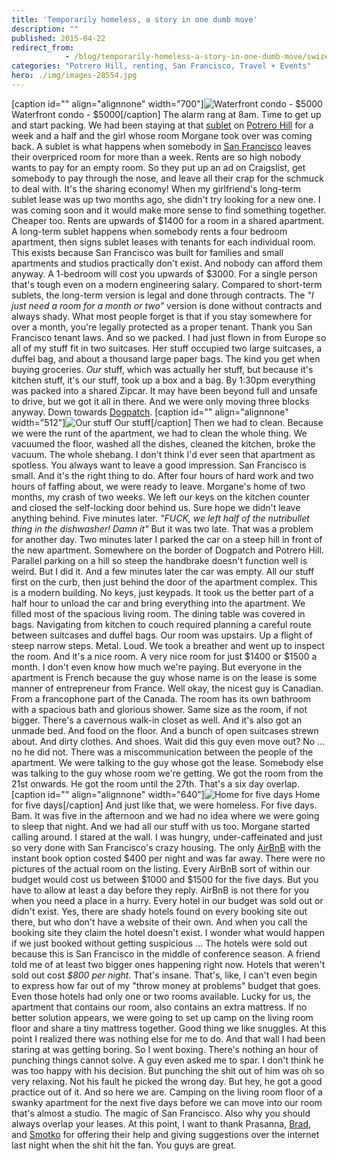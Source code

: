 ```yaml
---
title: 'Temporarily homeless, a story in one dumb move'
description: ""
published: 2015-04-22
redirect_from: 
            - /blog/temporarily-homeless-a-story-in-one-dumb-move/swizec/6669
categories: "Potrero Hill, renting, San Francisco, Travel + Events"
hero: ./img/images-28554.jpg
---
```

\[caption id=&quot;&quot; align=&quot;alignnone&quot; width=&quot;700&quot;]![Waterfront condo - $5000](./img/images-28554.jpg "Waterfront condo - $5000") Waterfront condo - $5000\[/caption] The alarm rang at 8am. Time to get up and start packing. We had been staying at that [sublet](http://en.wikipedia.org/wiki/Lease "Lease") on [Potrero Hill](<http://maps.google.com/maps?ll=37.75716,-122.39986&amp;spn=0.1,0.1&amp;q=37.75716,-122.39986 (Potrero%20Hill%2C%20San%20Francisco)&amp;t=h> "Potrero Hill, San Francisco") for a week and a half and the girl whose room Morgane took over was coming back. A sublet is what happens when somebody in [San Francisco](<http://maps.google.com/maps?ll=37.7833333333,-122.416666667&amp;spn=0.1,0.1&amp;q=37.7833333333,-122.416666667 (San%20Francisco)&amp;t=h> "San Francisco") leaves their overpriced room for more than a week. Rents are so high nobody wants to pay for an empty room. So they put up an ad on Craigslist, get somebody to pay through the nose, and leave all their crap for the schmuck to deal with. It&#x27;s the sharing economy! When my girlfriend&#x27;s long-term sublet lease was up two months ago, she didn&#x27;t try looking for a new one. I was coming soon and it would make more sense to find something together. Cheaper too. Rents are upwards of $1400 for a room in a shared apartment. A long-term sublet happens when somebody rents a four bedroom apartment, then signs sublet leases with tenants for each individual room. This exists because San Francisco was built for families and small apartments and studios practically don&#x27;t exist. And nobody can afford them anyway. A 1-bedroom will cost you upwards of $3000. For a single person that&#x27;s tough even on a modern engineering salary. Compared to short-term sublets, the long-term version is legal and done through contracts. The _&quot;I just need a room for a month or two&quot;_ version is done without contracts and always shady. What most people forget is that if you stay somewhere for over a month, you&#x27;re legally protected as a proper tenant. Thank you San Francisco tenant laws. And so we packed. I had just flown in from Europe so all of my stuff fit in two suitcases. Her stuff occupied two large suitcases, a duffel bag, and about a thousand large paper bags. The kind you get when buying groceries. _Our_ stuff, which was actually her stuff, but because it&#x27;s kitchen stuff, it&#x27;s our stuff, took up a box and a bag. By 1:30pm everything was packed into a shared Zipcar. It may have been beyond full and unsafe to drive, but we got it all in there. And we were only moving three blocks anyway. Down towards [Dogpatch](http://en.wikipedia.org/wiki/Dogpatch "Dogpatch"). \[caption id=&quot;&quot; align=&quot;alignnone&quot; width=&quot;512&quot;]![Our stuff](./img/images-28555.png "Our stuff") Our stuff\[/caption] Then we had to clean. Because we were the runt of the apartment, we had to clean the whole thing. We vacuumed the floor, washed all the dishes, cleaned the kitchen, broke the vacuum. The whole shebang. I don&#x27;t think I&#x27;d ever seen that apartment as spotless. You always want to leave a good impression. San Francisco is small. And it&#x27;s the right thing to do. After four hours of hard work and two hours of faffing about, we were ready to leave. Morgane&#x27;s home of two months, my crash of two weeks. We left our keys on the kitchen counter and closed the self-locking door behind us. Sure hope we didn&#x27;t leave anything behind. Five minutes later. _&quot;FUCK, we left half of the nutribullet thing in the dishwasher! Damn it&quot;_ But it was two late. That was a problem for another day. Two minutes later I parked the car on a steep hill in front of the new apartment. Somewhere on the border of Dogpatch and Potrero Hill. Parallel parking on a hill so steep the handbrake doesn&#x27;t function well is weird. But I did it. And a few minutes later the car was empty. All our stuff first on the curb, then just behind the door of the apartment complex. This is a modern building. No keys, just keypads. It took us the better part of a half hour to unload the car and bring everything into the apartment. We filled most of the spacious living room. The dining table was covered in bags. Navigating from kitchen to couch required planning a careful route between suitcases and duffel bags. Our room was upstairs. Up a flight of steep narrow steps. Metal. Loud. We took a breather and went up to inspect the room. And it&#x27;s a nice room. A very nice room for just $1400 or $1500 a month. I don&#x27;t even know how much we&#x27;re paying. But everyone in the apartment is French because the guy whose name is on the lease is some manner of entrepreneur from France. Well okay, the nicest guy is Canadian. From a francophone part of the Canada. The room has its own bathroom with a spacious bath and glorious shower. Same size as the room, if not bigger. There&#x27;s a cavernous walk-in closet as well. And it&#x27;s also got an unmade bed. And food on the floor. And a bunch of open suitcases strewn about. And dirty clothes. And shoes. Wait did this guy even move out? No ... no he did not. There was a miscommunication between the people of the apartment. We were talking to the guy whose got the lease. Somebody else was talking to the guy whose room we&#x27;re getting. We got the room from the 21st onwards. He got the room until the 27th. That&#x27;s a six day overlap. \[caption id=&quot;&quot; align=&quot;alignnone&quot; width=&quot;640&quot;]![Home for five days](./img/images-28556.jpg "Home for five days") Home for five days\[/caption] And just like that, we were homeless. For five days. Bam. It was five in the afternoon and we had no idea where we were going to sleep that night. And we had all our stuff with us too. Morgane started calling around. I stared at the wall. I was hungry, under-caffeinated and just so very done with San Francisco&#x27;s crazy housing. The only [AirBnB](http://www.airbnb.com/ "Airbnb") with the instant book option costed $400 per night and was far away. There were no pictures of the actual room on the listing. Every AirBnB sort of within our budget would cost us between $1000 and $1500 for the five days. But you have to allow at least a day before they reply. AirBnB is not there for you when you need a place in a hurry. Every hotel in our budget was sold out or didn&#x27;t exist. Yes, there are shady hotels found on every booking site out there, but who don&#x27;t have a website of their own. And when you call the booking site they claim the hotel doesn&#x27;t exist. I wonder what would happen if we just booked without getting suspicious ... The hotels were sold out because this is San Francisco in the middle of conference season. A friend told me of at least two bigger ones happening right now. Hotels that weren&#x27;t sold out cost _\$800 per night_. That&#x27;s insane. That&#x27;s, like, I can&#x27;t even begin to express how far out of my &quot;throw money at problems&quot; budget that goes. Even those hotels had only one or two rooms available. Lucky for us, the apartment that contains our room, also contains an extra mattress. If no better solution appears, we were going to set up camp on the living room floor and share a tiny mattress together. Good thing we like snuggles. At this point I realized there was nothing else for me to do. And that wall I had been staring at was getting boring. So I went boxing. There&#x27;s nothing an hour of punching things cannot solve. A guy even asked me to spar. I don&#x27;t think he was too happy with his decision. But punching the shit out of him was oh so very relaxing. Not his fault he picked the wrong day. But hey, he got a good practice out of it. And so here we are. Camping on the living room floor of a swanky apartment for the next five days before we can move into our room that&#x27;s almost a studio. The magic of San Francisco. Also why you should always overlap your leases. At this point, I want to thank Prasanna, [Brad](https://twitter.com/air_hadoken), and [Smotko](https://twitter.com/Smotko) for offering their help and giving suggestions over the internet last night when the shit hit the fan. You guys are great.

